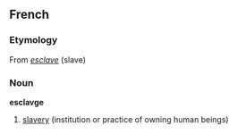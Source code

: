 ==French==

===Etymology===
From ''[[esclave]]'' (slave)

===Noun===
'''esclavge''' {{m}} {{uncountable}}

# [[slavery]] (institution or practice of owning human beings)